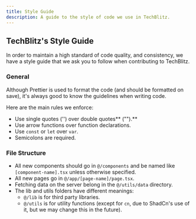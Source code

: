 ```yaml
---
title: Style Guide
description: A guide to the style of code we use in TechBlitz.
---
```


## TechBlitz's Style Guide

In order to maintain a high standard of code quality, and consistency, we have a style guide that
we ask you to follow when contributing to TechBlitz.

### General

Although Prettier is used to format the code (and should be formatted on save), it's always good to know
the guidelines when writing code.

Here are the main rules we enforce:

- Use single quotes ('') over double quotes** ("").**
- Use arrow functions over function declarations.
- Use `const` or `let` over `var`.
- Semicolons are required.

### File Structure

- All new components should go in `@/components` and be named like `[component-name].tsx` unless otherwise specified.
- All new pages go in `@/app/[page-name]/page.tsx`.
- Fetching data on the server belong in the `@/utils/data` directory.
- The lib and utils folders have different meanings:
  - `@/lib` is for third party libraries.
  - `@/utils` is for utility functions (except for `cn`, due to ShadCn's use of it, but we may change this in the future).
